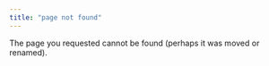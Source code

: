 ```yaml
---
title: "page not found"
---
```


The page you requested cannot be found (perhaps it was moved or renamed).